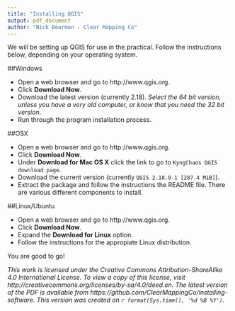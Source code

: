 ```yaml
---
title: "Installing QGIS"
output: pdf_document
author: "Nick Bearman - Clear Mapping Co"
---
```


We will be setting up QGIS for use in the practical. Follow the instructions below, depending on your operating system.

##Windows 

- Open a web browser and go to http://www.qgis.org.  
- Click **Download Now**.  
- Download the latest version (currently 2.18). *Select the 64 bit version, unless you have a very old computer, or know that you need the 32 bit version*.  
- Run through the program installation process.  

##OSX

- Open a web browser and go to http://www.qgis.org.  
- Click **Download Now**.  
- Under **Download for Mac OS X** click the link to go to `KyngChaos QGIS download page`.  
- Download the current version (currently `QGIS 2.18.9-1 [287.4 MiB]`).  
- Extract the package and follow the instructions the README file. There are various different components to install.   
<!-- add more to this section -->

##Linux/Ubuntu

- Open a web browser and go to http://www.qgis.org.  
- Click **Download Now**.  
- Expand the **Download for Linux** option.  
- Follow the instructions for the appropiate Linux distribution.  
<!-- add more to this section -->

You are good to go!

*This work is licensed under the Creative Commons Attribution-ShareAlike 4.0 International License. To view a copy of this license, visit http://creativecommons.org/licenses/by-sa/4.0/deed.en. The latest version of the PDF is available from https://github.com/ClearMappingCo/installing-software. This version was created on `r format(Sys.time(), '%d %B %Y')`.*
